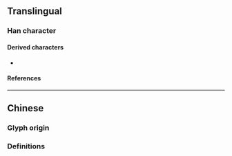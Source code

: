 {{also|湯}}
{{character info}}
==Translingual==

===Han character===
{{Han char|rn=85|rad=水|as=03|sn=6|four=|canj=ENSH|ids=⿰氵𠃓}}

====Derived characters====
* {{l|mul|[[荡]], [[烫]], [[𬂱]], [[𬍡]], [[铴]]}}

====References====
{{Han ref|kx=0607.051|hdz=31556.010|uh=6C64|ud=27748}}

----

==Chinese==

===Glyph origin===
{{Han simp|湯|f=昜|t=𠃓}}

===Definitions===
{{zh-see|湯}}
